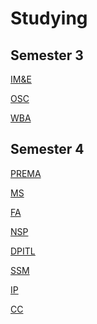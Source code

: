 = Studying =

== Semester 3 ==

[[IM&E]]

[[OSC]]

[[WBA]]

== Semester 4 ==

[[PREMA]]

[[MS]]

[[FA]]

[[NSP]]

[[DPITL]]

[[SSM]]

[[IP]]

[[CC]]

